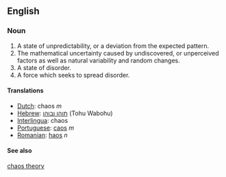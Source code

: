 == English ==
=== Noun ===

#A state of unpredictability, or a deviation from the expected pattern.
#The mathematical uncertainty caused by undiscovered, or unperceived factors as well as natural variability and random changes.
#A state of disorder.
#A force which seeks to spread disorder.

==== Translations ====
*[[Dutch]]: chaos ''m''
*[[Hebrew]]: [[תוהו ובוהו]] (Tohu Wabohu)
*[[Interlingua]]: chaos
*[[Portuguese]]: [[caos]] ''m''
*[[Romanian]]: [[haos]] ''n''

==== See also ====
[[chaos theory]]